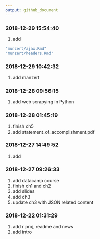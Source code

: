 ```yaml
---
output: github_document
---
```


### 2018-12-29 15:54:40

1. add 

```r
"munzert/ajax.Rmd"
"munzert/headers.Rmd"
```


### 2018-12-29 10:42:32

1. add manzert

### 2018-12-28 09:56:15

1. add web scrapying in Python

### 2018-12-28 01:45:19

1. finish ch5
1. add statement_of_accomplishment.pdf

### 2018-12-27 14:49:52

1. add 

### 2018-12-27 09:26:33

1. add datacamp course
1. finish ch1 and ch2
1. add slides
1. add ch3
1. update ch3 with JSON related content

### 2018-12-22 01:31:29

1. add r proj, readme and news
1. add intro